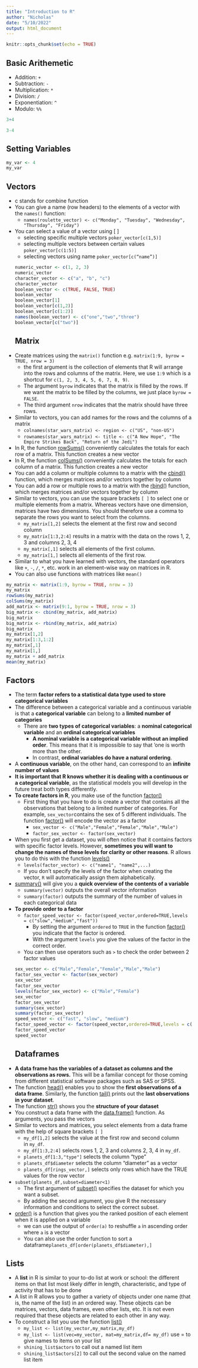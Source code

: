 ```yaml
---
title: "Introduction to R"
author: "Nicholas"
date: "5/10/2022"
output: html_document
---
```


```r
knitr::opts_chunk$set(echo = TRUE)
```

## Basic Arithemetic

- Addition: `+`
- Subtraction: `-`
- Multiplication: `*`
- Division: `/`
- Exponentiation: `^`
- Modulo: `%%`

```r
3+4
```
```r
3-4
```
## Setting Variables
```r
my_var <- 4
my_var
```
## Vectors
- c stands for combine function
- You can give a name (row headers) to the elements of a vector with the `names()` function:
    - `names(roulette_vector) <- c("Monday", "Tuesday", "Wednesday", "Thursday", "Friday")`
- You can select a value of a vector using [ ]
    - selecting specific multiple vectors `poker_vector[c(1,5)]`
    - selecting multiple vectors between certain values `poker_vector[c(1:5)]`
    - selecting vectors using name `poker_vector[c(“name”)]`
```r
numeric_vector <- c(1, 2, 3)
numeric_vector
character_vector <- c("a", "b", "c")
character_vector
boolean_vector <- c(TRUE, FALSE, TRUE)
boolean_vector
boolean_vector[1]
boolean_vector[c(1,2)]
boolean_vector[c(1:2)]
names(boolean_vector) <- c("one","two","three")
boolean_vector[c("two")]
```
## Matrix
- Create matrices using the `matrix()` function e.g. `matrix(1:9, byrow = TRUE, nrow = 3)`
    - the first argument is the collection of elements that R will arrange into the rows and columns of the matrix. Here, we use `1:9` which is a shortcut for `c(1, 2, 3, 4, 5, 6, 7, 8, 9)`.
    - The argument `byrow` indicates that the matrix is filled by the rows. If we want the matrix to be filled by the columns, we just place `byrow = FALSE`.
    - The third argument `nrow` indicates that the matrix should have three rows.
- Similar to vectors, you can add names for the rows and the columns of a matrix
    - `colnames(star_wars_matrix) <- region <- c("US", "non-US")`
    - `rownames(star_wars_matrix) <- title <- c("A New Hope", "The Empire Strikes Back", "Return of the Jedi")`
- In R, the function [rowSums()](http://www.rdocumentation.org/packages/base/functions/colSums) conveniently calculates the totals for each row of a matrix. This function creates a new vector
- In R, the function [colSums()](http://www.rdocumentation.org/packages/base/functions/colSums) conveniently calculates the totals for each column of a matrix. This function creates a new vector
- You can add a column or multiple columns to a matrix with the [cbind()](http://www.rdocumentation.org/packages/base/functions/cbind) function, which merges matrices and/or vectors together by column
- You can add a row or multiple rows to a matrix with the [rbind()](http://www.rdocumentation.org/packages/base/functions/cbind) function, which merges matrices and/or vectors together by column
- Similar to vectors, you can use the square brackets `[ ]` to select one or multiple elements from a matrix. Whereas vectors have one dimension, matrices have two dimensions. You should therefore use a comma to separate the rows you want to select from the columns.
    - `my_matrix[1,2]` selects the element at the first row and second column
    - `my_matrix[1:3,2:4]` results in a matrix with the data on the rows 1, 2, 3 and columns 2, 3, 4
    - `my_matrix[,1]` selects all elements of the first column.
    - `my_matrix[1,]` selects all elements of the first row.
- Similar to what you have learned with vectors, the standard operators like `+`, `-`, `/`, `*`, etc. work in an element-wise way on matrices in R.
- You can also use functions with matrices like `mean()`
```r
my_matrix <- matrix(1:9, byrow = TRUE, nrow = 3)
my_matrix
rowSums(my_matrix)
colSums(my_matrix)
add_matrix <- matrix(9:1, byrow = TRUE, nrow = 3)
big_matrix <- cbind(my_matrix, add_matrix)
big_matrix
big_matrix <- rbind(my_matrix, add_matrix)
big_matrix
my_matrix[1,2]
my_matrix[1:3,1:2]
my_matrix[,1]
my_matrix[1,]
my_matrix + add_matrix
mean(my_matrix)
```
## Factors
- The term **factor refers to a statistical data type used to store categorical variables**
- The difference between a categorical variable and a continuous variable is that a **categorical variable** can belong to a **limited number of categories**
    - There are **two types of categorical variables**: a **nominal categorical variable**
    and an **ordinal categorical variables**
        - **A nominal variable is a categorical variable without an implied order**. This means that it is impossible to say that 'one is worth more than the other.
        - In contrast, **ordinal variables do have a natural ordering**.
- A **continuous variable**, on the other hand, can correspond to an **infinite number of values**
- **It is important that R knows whether it is dealing with a continuous or a categorical variable**, as the statistical models you will develop in the future treat both types differently.
- **To create factors in R**, you make use of the function [factor()](http://www.rdocumentation.org/packages/base/functions/factor)
    - First thing that you have to do is create a vector that contains all the observations that belong to a limited number of categories. For example, `sex_vector`contains the sex of 5 different individuals. The function [factor()](http://www.rdocumentation.org/packages/base/functions/factor) will encode the vector as a factor
        - `sex_vector <- c("Male","Female","Female","Male","Male")`
        - `factor_sex_vector <- factor(sex_vector)`
- When you first get a dataset, you will often notice that it contains factors with specific factor levels. However, **sometimes you will want to change the names of these levels for clarity or other reasons**. R allows you to do this with the function [levels()](http://www.rdocumentation.org/packages/base/functions/levels)
    - `levels(factor_vector) <- c("name1", "name2",...)`
    - If you don't specify the levels of the factor when creating the vector, `R` will automatically assign them alphabetically.
- [summary()](http://www.rdocumentation.org/packages/base/functions/summary) will give you a **quick overview of the contents of a variable**
    - `summary(vector)` outputs the overall vector information
    - `summary(factor)` outputs the summary of the number of values in each categorical data
- **To provide order to a factor**
    - `factor_speed_vector <- factor(speed_vector,ordered=TRUE,levels = c("slow","medium","fast"))`
        - By setting the argument `ordered` to `TRUE` in the function [factor()](http://www.rdocumentation.org/packages/base/functions/factor) you indicate that the factor is ordered.
        - With the argument `levels` you give the values of the factor in the correct order.
    - You can then use operators such as `>` to check the order between 2 factor values
```r
sex_vector <- c("Male","Female","Female","Male","Male")
factor_sex_vector <- factor(sex_vector)
sex_vector
factor_sex_vector
levels(factor_sex_vector) <- c("Male","Female")
sex_vector
factor_sex_vector
summary(sex_vector)
summary(factor_sex_vector)
speed_vector <- c("fast", "slow", "medium")
factor_speed_vector <- factor(speed_vector,ordered=TRUE,levels = c("slow","medium","fast"))
factor_speed_vector
speed_vector
```
## Dataframes
- **A data frame has the variables of a dataset as columns and the observations as rows.** This will be a familiar concept for those coming from different statistical software packages such as SAS or SPSS.
- The function [head()](http://www.rdocumentation.org/packages/utils/functions/head) enables you to show the **first observations of a data frame**. Similarly, the function [tail()](http://www.rdocumentation.org/packages/utils/functions/head) prints out the **last observations in your dataset**.
- The function [str()](http://www.rdocumentation.org/packages/utils/functions/str) shows you the **structure of your dataset**
- You construct a data frame with the [data.frame()](https://www.rdocumentation.org/packages/base/versions/3.6.2/topics/data.frame) function. As arguments, you pass the vectors
- Similar to vectors and matrices, you select elements from a data frame with the help of square brackets `[ ]`
    - `my_df[1,2]` selects the value at the first row and second column in `my_df`.
    - `my_df[1:3,2:4]` selects rows 1, 2, 3 and columns 2, 3, 4 in `my_df`.
    - `planets_df[1:3,"type"]` selects the column “type”
    - `planets_df$diameter` selects the column “diameter” as a vector
    - `planets_df[rings_vector,]` selects only rows which have the TRUE values for the row vector
- `subset(planets_df,subset=diameter<1)`
    - The first argument of [subset()](http://www.rdocumentation.org/packages/base/functions/subset) specifies the dataset for which you want a subset.
    - By adding the second argument, you give R the necessary information and conditions to select the correct subset.
- [order()](http://www.rdocumentation.org/packages/base/functions/order) is a function that gives you the ranked position of each element when it is applied on a variable
    - we can use the output of `order(a)` to reshuffle `a` in ascending order where `a` is a vector
    - You can also use the order function to sort a dataframe`planets_df[order(planets_df$diameter),]`
    
## Lists
- A **list** in R is similar to your to-do list at work or school: the different items on that list most likely differ in length, characteristic, and type of activity that has to be done
- A list in R allows you to gather a variety of objects under one name (that is, the name of the list) in an ordered way. These objects can be matrices, vectors, data frames, even other lists, etc. It is not even required that these objects are related to each other in any way.
- To construct a list you use the function [list()](http://www.rdocumentation.org/packages/base/functions/list)
    - `my_list <- list(my_vector,my_matrix,my_df)`
    - `my_list <- list(vec=my_vector, mat=my_matrix,df= my_df)` use = to give names to items on your list
    - `shining_list$actors` to call out a named list item
    - `shining_list$actors[2]` to call out the second value on the named list item